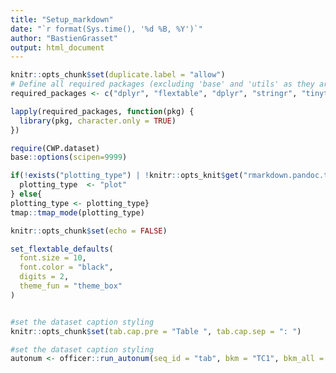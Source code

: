 ```yaml
---
title: "Setup_markdown"
date: "`r format(Sys.time(), '%d %B, %Y')`"
author: "BastienGrasset"
output: html_document
---
```



```r

knitr::opts_chunk$set(duplicate.label = "allow")
# Define all required packages (excluding 'base' and 'utils' as they are always available)
required_packages <- c("dplyr", "flextable", "dplyr", "stringr", "tinytex", "bookdown", "tmap", "data.table", "kableExtra", "ggplot2", "knitr", "webshot", "sf", "tidyr", "tmap", "futile.logger")

lapply(required_packages, function(pkg) {
  library(pkg, character.only = TRUE)
})

require(CWP.dataset)
base::options(scipen=9999)

if(!exists("plotting_type") | !knitr::opts_knit$get("rmarkdown.pandoc.to") == "html"){
  plotting_type  <- "plot"  
} else{
plotting_type <- plotting_type}
tmap::tmap_mode(plotting_type)

knitr::opts_chunk$set(echo = FALSE)

```


```r

set_flextable_defaults(
  font.size = 10,
  font.color = "black",
  digits = 2,
  theme_fun = "theme_box"
)


#set the dataset caption styling
knitr::opts_chunk$set(tab.cap.pre = "Table ", tab.cap.sep = ": ")

#set the dataset caption styling
autonum <- officer::run_autonum(seq_id = "tab", bkm = "TC1", bkm_all = TRUE) # number the table, bkm (bookmark) is important as the cross-referencing is done using the bookmark


```
